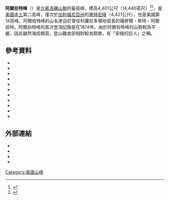 {{Infobox mountain
| name = 阿爾伯特峰
| photo = Mt. Elbert.jpg 
| photo_caption = 自特闊伊斯湖眺望阿爾伯特峰
| photo_size =
| Elevation = {{convert|4401.2|m|ft|0}}
| elevation_system = NAVD88
| elevation_ref =
| Prominence = {{convert|2772|m|ft|0}}
| prominence_ref =
| isolation = 671 mi (1079 km)
| isolation_ref =
| listing =
| parent_peak =
| map = USA
| map_caption = 阿爾伯特峰的位置
| lat_d = 39.1177508
| long_d = -106.4453584
| region_code = US-CO
| coordinates_ref =
| location = {{美國}}[[科羅拉多州|科羅拉多州]][[萊克縣_(科羅拉多州)|萊克縣]]
| range = [[落磯山脈|落磯山脈]]
| topo =
| first_ascent = 1874年 Henry W. Stuckle
| easiest_route = 步道健行
}}

'''阿爾伯特峰'''（{{lang-en|Mount Elbert}}）是[[北美|北美]][[洛磯山脈|洛磯山脈]]的最高峰，標高4,401公尺（14,440英尺）<ref name=Elbert>{{Cite web|url=http://www.summitpost.org/mount-elbert/150325|title=Mount Elbert|accessdate=14 May 2013|publisher=Summitpost Organization|archive-url=https://web.archive.org/web/20160304002609/http://www.summitpost.org/mount-elbert/150325|archive-date=2016-03-04|dead-url=yes}}</ref><ref>{{Cite news|url=http://www.skyrunner.com/story/coheights.htm|title=No tall tale: State higher than thought|accessdate=4 September 2013|publisher=Denverpost|archive-date=2021-04-16|archive-url=https://web.archive.org/web/20210416085131/http://skyrunner.com/story/coheights.htm|dead-url=no}}</ref>{{Sfn|Enright|2009|p=12}}，是[[美國本土|美國本土]]第二高峰，僅次於[[加利福尼亞州|加利福尼亞州]]的[[惠特尼峰|惠特尼峰]]（4,421公尺），也是美國第14高峰。阿爾伯特峰的山名來自於曾任科羅拉多領地首長的薩繆爾・希特・阿爾伯特。阿爾伯特峰的首次登頂記錄是在1874年。由於阿爾伯特峰的山勢較為平緩，因此雖然海拔頗高，登山難度卻相對較為簡單，有「安穩的巨人」之稱。
==參考資料==
{{reflist|30em}}
* {{cite book|first=James|last=Dziezynski|title=Best Summit Hikes in Colorado: An Opinionated Guide to 50+ Ascents of Classic and Little-Known Peaks from 8,144 to 14,433 Feet|url=http://books.google.com/books?id=KT0Uf6MLtisC&pg=PA152|date=7 August 2012|publisher=Wilderness Press|isbn=978-0-89997-713-3|ref=harv|access-date=2015-04-03|archive-date=2014-06-27|archive-url=https://web.archive.org/web/20140627122605/http://books.google.com/books?id=KT0Uf6MLtisC&pg=PA152|dead-url=no}}
* {{cite book|last=Enright|first=Kelly|title=America's Natural Places: Rocky Mountains and Great Plains|url=http://books.google.com.sg/books?id=AKME9xeG5hsC&pg=PA12|year=2009|publisher=ABC-CLIO|isbn=978-0-313-35315-4|ref=harv|access-date=2015-04-03|archive-date=2015-04-06|archive-url=https://web.archive.org/web/20150406031317/http://books.google.com.sg/books?id=AKME9xeG5hsC&pg=PA12|dead-url=no}}
* {{cite book|last=Gallman|first=J. Matthew|title=America's Joan of Arc : The Life of Anna Elizabeth Dickinson: The Life of Anna Elizabeth Dickinson|url=http://books.google.com/books?id=Arelzb5tj0cC&pg=PA129|date=15 March 2006|publisher=Oxford University Press|isbn=978-0-19-803654-8|ref=harv|access-date=2015-04-03|archive-date=2017-02-17|archive-url=https://web.archive.org/web/20170217032123/https://books.google.com/books?id=Arelzb5tj0cC&pg=PA129|dead-url=no}}
* {{cite book|last=Gaug|first=Maryann|title=Hiking Colorado, 3rd|url=http://books.google.com/books?id=zEc5Bm9lUcQC&pg=PA124|date=17 May 2011|publisher=Globe Pequot|isbn=978-0-7627-6880-6|ref=harv|access-date=2015-04-03|archive-date=2014-06-27|archive-url=https://web.archive.org/web/20140627122601/http://books.google.com/books?id=zEc5Bm9lUcQC&pg=PA124|dead-url=no}}
* {{cite book|last=Helman|first=Adam|title=The Finest Peaks - Prominence and Other Mountain Measures|url=http://books.google.com/books?id=kr8AM-w8IFQC|year=2005|publisher=Trafford Publishing|isbn=978-1-4120-5995-4|ref=harv|access-date=2015-04-03|archive-date=2020-10-31|archive-url=https://web.archive.org/web/20201031053845/https://books.google.com/books?id=kr8AM-w8IFQC|dead-url=no}}
* {{cite book|last=Holmes|first=Don W.|title=Highpoints of the United States|url=http://books.google.com/books?id=cHnBFLw8RIoC|year=1990|publisher=Cordillera Press|isbn=978-0-917895-33-3|ref=harv|access-date=2015-04-03|archive-date=2014-06-27|archive-url=https://web.archive.org/web/20140627122507/http://books.google.com/books?id=cHnBFLw8RIoC|dead-url=no}}
* {{cite book|first=Ralph Lee|last=Hopkins|first2=Lindy Birkel|last2=Hopkins|title=Hiking Colorado's Geology|url=http://books.google.com/books?id=AbCIlRpU7AcC|year=2000|publisher=The Mountaineers Books|isbn=978-1-59485-307-4|ref=harv|access-date=2015-04-03|archive-date=2014-06-27|archive-url=https://web.archive.org/web/20140627122535/http://books.google.com/books?id=AbCIlRpU7AcC|dead-url=no}}
* {{cite book|last=Kelsey|first=Michael R.|title=Climber's and Hiker's Guide to the World's Mountains and Volcanos|url=http://books.google.com/books?id=9L1FAgAACAAJ|edition=4th|year=2001|publisher=Kelsey Publishing|location=Provo, Utah|isbn=978-0-944510-18-6|ref=harv|access-date=2015-04-03|archive-date=2014-06-27|archive-url=https://web.archive.org/web/20140627122612/http://books.google.com/books?id=9L1FAgAACAAJ|dead-url=no}}
* {{cite book|last1=Porter|first1=Thomas Conrad|last2=Coulter|first2=John Merle|title=Synopsis of the Flora of Colorado|url=http://books.google.com/books?id=Y80EAAAAQAAJ&pg=PA128|edition=Public domain|year=1874|publisher=U.S. Government Printing Office|ref=harv|access-date=2015-04-03|archive-date=2014-06-27|archive-url=https://web.archive.org/web/20140627122802/http://books.google.com/books?id=Y80EAAAAQAAJ&pg=PA128|dead-url=no}}
* {{cite book|last=Roach|first=Gerry|title=Colorado's Fourteeners: From Hikes to Climbs|url=http://books.google.com/books?id=kYeteYSl6F0C|date=1 April 1999|publisher=Fulcrum Publishing|edition=2|isbn=978-1-55591-412-7|ref=harv|access-date=2015-04-03|archive-date=2014-06-27|archive-url=https://web.archive.org/web/20140627122725/http://books.google.com/books?id=kYeteYSl6F0C|dead-url=no}}
* {{cite book|last=Vetter|first=Jeremy|title=Knowing Global Environments: New Historical Perspectives on the Field Sciences|url=http://books.google.com/books?id=f9ZUcvtI7SoC&pg=PA111|accessdate=16 May 2013|year=2011|publisher=Rutgers University Press|isbn=978-0-8135-4875-3|ref=harv|archive-date=2014-06-27|archive-url=https://web.archive.org/web/20140627122608/http://books.google.com/books?id=f9ZUcvtI7SoC&pg=PA111|dead-url=no}}

==外部連結==
{{Commons category|Mount Elbert}}
* {{citation
  | url = http://bivouac.com//MtnPg.asp?MtnId=9145
  | id = 9145
  | title = Mount Elbert
  | accessdate = 2015-04-03
  | archive-date = 2020-10-29
  | archive-url = https://web.archive.org/web/20201029094548/https://bivouac.com/MtnPg.asp?MtnId=9145
  | dead-url = no
  }}
* {{cite web
  | url = http://www.hikingintherockies.com/fourteeners/elbert/elbert.htm
  | title = Trip report from Mount Elbert
  | work = 
  | publisher = HikinginTheRockies.com
  | accessdate = 2014-02-03
  | archive-date = 2020-07-13
  | archive-url = https://web.archive.org/web/20200713044836/http://www.hikingintherockies.com/fourteeners/elbert/elbert.htm
  | dead-url = no
  }}
* {{cite web
  | url = http://www.hikingincolorado.org/elbt.html
  | title = Mount Elbert (Photo Essay)
  | work = 
  | publisher = hikingincolorado.org
  | accessdate = 2014-02-03
  | archive-date = 2021-01-18
  | archive-url = https://web.archive.org/web/20210118195829/https://www.hikingincolorado.org/elbt.html
  | dead-url = no
  }}
* {{cite web
  | url=http://peakery.com/Mount-Elbert/
  | title=Mount Elbert
  | publisher=Peakery.com
  | accessdate=2014-02-03
  | deadurl=yes
  | archiveurl=https://web.archive.org/web/20110919105328/http://peakery.com/Mount-Elbert/
  | archivedate=2011-09-19
  }}
[[Category:美國山峰|Category:美國山峰]]